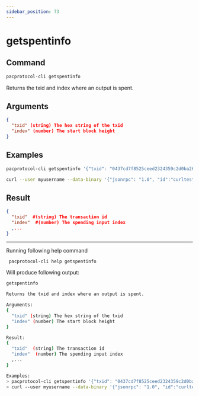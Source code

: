```yaml
---
sidebar_position: 73
---
```


# getspentinfo
## Command

```bash
pacprotocol-cli getspentinfo
```

Returns the txid and index where an output is spent.



## Arguments

```json
{
  "txid" (string) The hex string of the txid
  "index" (number) The start block height
}
```
## Examples
```bash
pacprotocol-cli getspentinfo '{"txid": "0437cd7f8525ceed2324359c2d0ba26006d92d856a9c20fa0241106ee5a597c9", "index": 0}'
```

```bash
curl --user myusername --data-binary '{"jsonrpc": "1.0", "id":"curltest", "method": "getspentinfo", "params": [{"txid": "0437cd7f8525ceed2324359c2d0ba26006d92d856a9c20fa0241106ee5a597c9", "index": 0}] }' -H 'content-type: text/plain;' http://127.0.0.1:1111/
```


## Result
```json
{
  "txid"  #(string) The transaction id
  "index"  #(number) The spending input index
  ,...
}
```


___

Running following help command
```bash
 pacprotocol-cli help getspentinfo
```
Will produce following output:


```bash
getspentinfo

Returns the txid and index where an output is spent.

Arguments:
{
  "txid" (string) The hex string of the txid
  "index" (number) The start block height
}

Result:
{
  "txid"  (string) The transaction id
  "index"  (number) The spending input index
  ,...
}

Examples:
> pacprotocol-cli getspentinfo '{"txid": "0437cd7f8525ceed2324359c2d0ba26006d92d856a9c20fa0241106ee5a597c9", "index": 0}'
> curl --user myusername --data-binary '{"jsonrpc": "1.0", "id":"curltest", "method": "getspentinfo", "params": [{"txid": "0437cd7f8525ceed2324359c2d0ba26006d92d856a9c20fa0241106ee5a597c9", "index": 0}] }' -H 'content-type: text/plain;' http://127.0.0.1:1111/

```

